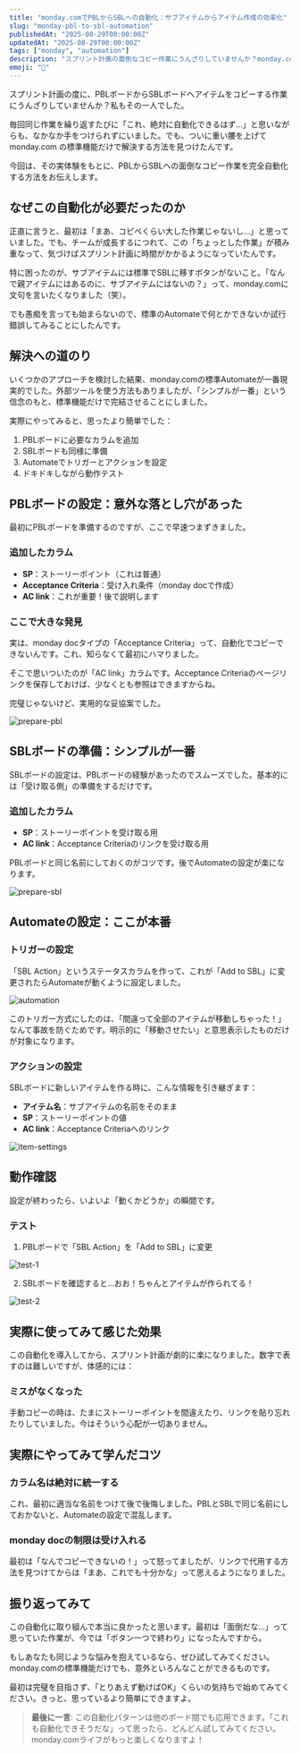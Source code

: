```yaml
---
title: "monday.comでPBLからSBLへの自動化：サブアイテムからアイテム作成の効率化"
slug: "monday-pbl-to-sbl-automation"
publishedAt: "2025-08-29T00:00:00Z"
updatedAt: "2025-08-29T00:00:00Z"
tags: ["monday", "automation"]
description: "スプリント計画の面倒なコピー作業にうんざりしていませんか？monday.comの標準機能だけで、PBLからSBLへの自動化を実現した実体験をお伝えします。"
emoji: "🔄"
---
```


スプリント計画の度に、PBLボードからSBLボードへアイテムをコピーする作業にうんざりしていませんか？私もその一人でした。

毎回同じ作業を繰り返すたびに「これ、絶対に自動化できるはず...」と思いながらも、なかなか手をつけられずにいました。でも、ついに重い腰を上げて monday.com の標準機能だけで解決する方法を見つけたんです。

今回は、その実体験をもとに、PBLからSBLへの面倒なコピー作業を完全自動化する方法をお伝えします。

## なぜこの自動化が必要だったのか

正直に言うと、最初は「まあ、コピペくらい大した作業じゃないし...」と思っていました。でも、チームが成長するにつれて、この「ちょっとした作業」が積み重なって、気づけばスプリント計画に時間がかかるようになっていたんです。

特に困ったのが、サブアイテムには標準でSBLに移すボタンがないこと。「なんで親アイテムにはあるのに、サブアイテムにはないの？」って、monday.comに文句を言いたくなりました（笑）。

でも愚痴を言っても始まらないので、標準のAutomateで何とかできないか試行錯誤してみることにしたんです。

## 解決への道のり

いくつかのアプローチを検討した結果、monday.comの標準Automateが一番現実的でした。外部ツールを使う方法もありましたが、「シンプルが一番」という信念のもと、標準機能だけで完結させることにしました。

実際にやってみると、思ったより簡単でした：

1. PBLボードに必要なカラムを追加
2. SBLボードも同様に準備
3. Automateでトリガーとアクションを設定
4. ドキドキしながら動作テスト

## PBLボードの設定：意外な落とし穴があった

最初にPBLボードを準備するのですが、ここで早速つまずきました。

### 追加したカラム

- **SP**：ストーリーポイント（これは普通）
- **Acceptance Criteria**：受け入れ条件（monday docで作成）
- **AC link**：これが重要！後で説明します

### ここで大きな発見

実は、monday docタイプの「Acceptance Criteria」って、自動化でコピーできないんです。これ、知らなくて最初にハマりました。

そこで思いついたのが「AC link」カラムです。Acceptance Criteriaのページリンクを保存しておけば、少なくとも参照はできますからね。

完璧じゃないけど、実用的な妥協案でした。

![prepare-pbl](image.png)

## SBLボードの準備：シンプルが一番

SBLボードの設定は、PBLボードの経験があったのでスムーズでした。基本的には「受け取る側」の準備をするだけです。

### 追加したカラム

- **SP**：ストーリーポイントを受け取る用
- **AC link**：Acceptance Criteriaのリンクを受け取る用

PBLボードと同じ名前にしておくのがコツです。後でAutomateの設定が楽になります。

![prepare-sbl](image-1.png)

## Automateの設定：ここが本番

### トリガーの設定

「SBL Action」というステータスカラムを作って、これが「Add to SBL」に変更されたらAutomateが動くように設定しました。

![automation](image-2.png)

このトリガー方式にしたのは、「間違って全部のアイテムが移動しちゃった！」なんて事故を防ぐためです。明示的に「移動させたい」と意思表示したものだけが対象になります。

### アクションの設定

SBLボードに新しいアイテムを作る時に、こんな情報を引き継ぎます：

- **アイテム名**：サブアイテムの名前をそのまま
- **SP**：ストーリーポイントの値
- **AC link**：Acceptance Criteriaへのリンク

![item-settings](image-3.png)

## 動作確認

設定が終わったら、いよいよ「動くかどうか」の瞬間です。

### テスト

1. PBLボードで「SBL Action」を「Add to SBL」に変更

![test-1](image-4.png)

2. SBLボードを確認すると...おお！ちゃんとアイテムが作られてる！

![test-2](image-5.png)

## 実際に使ってみて感じた効果

この自動化を導入してから、スプリント計画が劇的に楽になりました。数字で表すのは難しいですが、体感的には：

### ミスがなくなった
手動コピーの時は、たまにストーリーポイントを間違えたり、リンクを貼り忘れたりしていました。今はそういう心配が一切ありません。

## 実際にやってみて学んだコツ

### カラム名は絶対に統一する
これ、最初に適当な名前をつけて後で後悔しました。PBLとSBLで同じ名前にしておかないと、Automateの設定で混乱します。

### monday docの制限は受け入れる
最初は「なんでコピーできないの！」って怒ってましたが、リンクで代用する方法を見つけてからは「まあ、これでも十分かな」って思えるようになりました。

## 振り返ってみて

この自動化に取り組んで本当に良かったと思います。最初は「面倒だな...」って思っていた作業が、今では「ボタン一つで終わり」になったんですから。

もしあなたも同じような悩みを抱えているなら、ぜひ試してみてください。monday.comの標準機能だけでも、意外といろんなことができるものです。

最初は完璧を目指さず、「とりあえず動けばOK」くらいの気持ちで始めてみてください。きっと、思っているより簡単にできますよ。

> **最後に一言**: この自動化パターンは他のボード間でも応用できます。「これも自動化できそうだな」って思ったら、どんどん試してみてください。monday.comライフがもっと楽しくなりますよ！